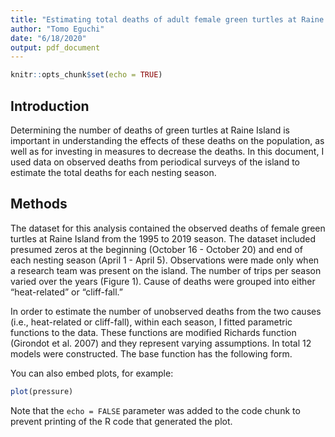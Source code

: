 ```yaml
---
title: "Estimating total deaths of adult female green turtles at Raine Island"
author: "Tomo Eguchi"
date: "6/18/2020"
output: pdf_document
---
```


```r
knitr::opts_chunk$set(echo = TRUE)
```

## Introduction

Determining the number of deaths of green turtles at Raine Island is important in understanding the effects of these deaths on the population, as well as for investing in measures to decrease the deaths. In this document, I used data on observed deaths from periodical surveys of the island to estimate the total deaths for each nesting season. 

## Methods

The dataset for this analysis contained the observed deaths of female green turtles at Raine Island from the 1995 to 2019 season. The dataset included presumed zeros at the beginning (October 16 - October 20) and end of each nesting season (April 1 - April 5). Observations were made only when a research team was present on the island. The number of trips per season varied over the years (Figure 1). Cause of deaths were grouped into either "heat-related" or "cliff-fall."  

In order to estimate the number of unobserved deaths from the two causes (i.e., heat-related or cliff-fall), within each season, I fitted parametric functions to the data. These functions are modified Richards function (Girondot et al. 2007) and they represent varying assumptions. In total 12 models were constructed. The base function has the following form.



You can also embed plots, for example:

```r
plot(pressure)
```

Note that the `echo = FALSE` parameter was added to the code chunk to prevent printing of the R code that generated the plot.

